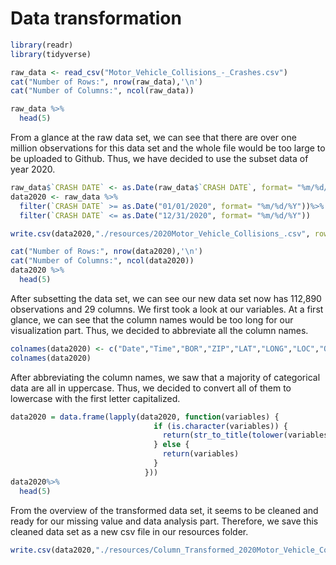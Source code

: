 # Data transformation

```{r}
library(readr)
library(tidyverse)

raw_data <- read_csv("Motor_Vehicle_Collisions_-_Crashes.csv")
cat("Number of Rows:", nrow(raw_data),'\n')
cat("Number of Columns:", ncol(raw_data))

```

```{r}
raw_data %>%
  head(5)
```

From a glance at the raw data set, we can see that there are over one million observations for this data set and the whole file would be too large to be uploaded to Github. Thus, we have decided to use the subset data of year 2020.


```{r}
raw_data$`CRASH DATE` <- as.Date(raw_data$`CRASH DATE`, format= "%m/%d/%Y")
data2020 <- raw_data %>%
  filter(`CRASH DATE` >= as.Date("01/01/2020", format= "%m/%d/%Y"))%>%
  filter(`CRASH DATE` <= as.Date("12/31/2020", format= "%m/%d/%Y")) 

write.csv(data2020,"./resources/2020Motor_Vehicle_Collisions_.csv", row.names = FALSE)
```

```{r}
cat("Number of Rows:", nrow(data2020),'\n')
cat("Number of Columns:", ncol(data2020))
data2020 %>%
  head(5)
```

After subsetting the data set, we can see our new data set now has 112,890 observations and 29 columns. We first took a look at our variables. At a first glance, we can see that the column names would be too long for our visualization part. Thus, we decided to abbreviate all the column names. 

```{r}
colnames(data2020) <- c("Date","Time","BOR","ZIP","LAT","LONG","LOC","ONSN","CRSN","OFFSN","#PI","#PK","#PEDI","#PEDK","#CI","#CK","#MI","#MK","CFV1","CFV2","CFV3","CFV4","CFV5","id","VTC1","VTC2","VTC3","VTC4","VTC5")
colnames(data2020)
```

After abbreviating the column names, we saw that a majority of categorical data are all in uppercase. Thus, we decided to convert all of them to lowercase with the first letter capitalized.

```{r}
data2020 = data.frame(lapply(data2020, function(variables) {
                                if (is.character(variables)) {
                                  return(str_to_title(tolower(variables)))
                                } else {
                                  return(variables)
                                }
                              }))
data2020%>%
  head(5)
```

From the overview of the transformed data set, it seems to be cleaned and ready for our missing value and data analysis part. Therefore, we save this cleaned data set as a new csv file in our resources folder.

```{r}
write.csv(data2020,"./resources/Column_Transformed_2020Motor_Vehicle_Collisions_.csv", row.names = FALSE)
```